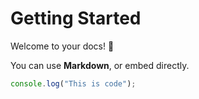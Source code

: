 # Getting Started

Welcome to your docs! 🎉

You can use **Markdown**, or embed directly.

```ts
console.log("This is code");
```
